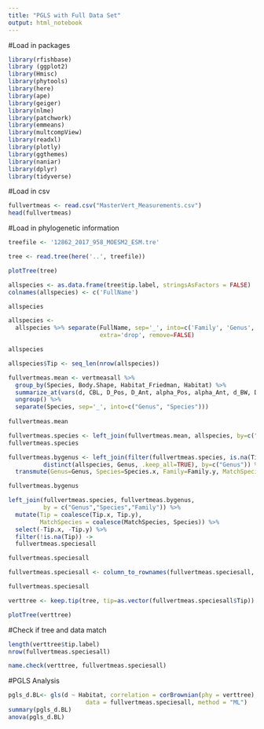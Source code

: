 ```yaml
---
title: "PGLS with Full Data Set"
output: html_notebook
---
```



#Load in packages 
```r
library(rfishbase)
library (ggplot2)
library(Hmisc)
library(phytools)
library(here)
library(ape)
library(geiger)
library(nlme)
library(patchwork)
library(emmeans)
library(multcompView)
library(readxl)
library(plotly) 
library(ggthemes) 
library(naniar)
library(dplyr)
library(tidyverse)
```

#Load in csv
```r
fullvertmeas <- read.csv("MasterVert_Measurements.csv")
head(fullvertmeas)
```

#Load in phylogenetic information
```r
treefile <- '12862_2017_958_MOESM2_ESM.tre'
```

```r
tree <- read.tree(here('..', treefile))
```

```r
plotTree(tree)
```

```r
allspecies <- as.data.frame(tree$tip.label, stringsAsFactors = FALSE) 
colnames(allspecies) <- c('FullName')

allspecies
```

```r
allspecies <- 
  allspecies %>% separate(FullName, sep='_', into=c('Family', 'Genus', 'Species'), 
                          extra='drop', remove=FALSE)

allspecies
```

```r
allspecies$Tip <- seq_len(nrow(allspecies))
```

```r
fullvertmeas.mean <- vertmeasall %>%
  group_by(Species, Body.Shape, Habitat_Friedman, Habitat) %>%
  summarize_at(vars(d, CBL, D_Pos, D_Ant, alpha_Pos, alpha_Ant, d_BW, D_Pos_BW, D_Ant_BW), funs(mean, max, na.rm = TRUE) %>%
  ungroup() %>%
  separate(Species, sep='_', into=c("Genus", "Species")))
               
fullvertmeas.mean
```

```r
fullvertmeas.species <- left_join(fullvertmeas.mean, allspecies, by=c("Genus", "Species"))
fullvertmeas.species
```

```r
fullvertmeas.bygenus <- left_join(filter(fullvertmeas.species, is.na(Tip)),
          distinct(allspecies, Genus, .keep_all=TRUE), by=c("Genus")) %>%
  transmute(Genus=Genus, Species=Species.x, Family=Family.y, MatchSpecies=Species.y, Tip=Tip.y) 

fullvertmeas.bygenus
```

```r
left_join(fullvertmeas.species, fullvertmeas.bygenus,
          by = c("Genus","Species","Family")) %>%
  mutate(Tip = coalesce(Tip.x, Tip.y),
         MatchSpecies = coalesce(MatchSpecies, Species)) %>%
  select(-Tip.x, -Tip.y) %>%
  filter(!is.na(Tip)) ->
  fullvertmeas.speciesall

fullvertmeas.speciesall
```

```r
fullvertmeas.speciesall <- column_to_rownames(fullvertmeas.speciesall, var="FullName")

fullvertmeas.speciesall
```

```r
verttree <- keep.tip(tree, tip=as.vector(fullvertmeas.speciesall$Tip))
```

```r
plotTree(verttree)
```

#Check if tree and data match
```r
length(verttree$tip.label)
nrow(fullvertmeas.speciesall)
```

```r
name.check(verttree, fullvertmeas.speciesall)
```

#PGLS Analysis

```r
pgls_d.BL<- gls(d ~ Habitat, correlation = corBrownian(phy = verttree),
                      data = fullvertmeas.speciesall, method = "ML")
summary(pgls_d.BL)
anova(pgls_d.BL)
```




























